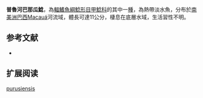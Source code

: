 {{Speciesbox
| name = 普魯河巴那瓜鯰
| image = 
| image_width = 250px
| image_caption = 
| status = NE
| status_system = IUCN3.1
| genus = Panaqolus
| species = purusiensis
| authority = [[La_Monte|La Monte]], 1935
| synonyms = *''Panaque purusiensis'',La Monte, 1935
}} 
'''普魯河巴那瓜鯰'''，為[[輻鰭魚綱|輻鰭魚綱]][[鯰形目|鯰形目]][[甲鯰科|甲鯰科]]的其中一[[種|種]]，為熱帶淡水魚，分布於[[南美洲|南美洲]][[巴西|巴西]]Macauá河流域，體長可達11公分，棲息在底層水域，生活習性不明。

==参考文献==
*{{FishBase_species|genus=Panaqolus|species=purusiensis|year=2014|month=11}}

== 扩展阅读 ==
{{refbegin}}
{{wikispecies-inline|Panaqolus purusiensis|普魯河巴那瓜鯰}}
{{refend}}
{{Taxonbar|from=Q6409702}}

[[Category:巴那瓜鯰屬|purusiensis]]